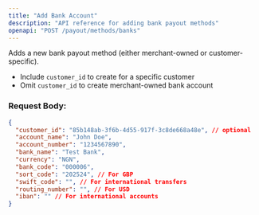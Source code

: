 ```yaml
---
title: "Add Bank Account"
description: "API reference for adding bank payout methods"
openapi: "POST /payout/methods/banks"
---
```


Adds a new bank payout method (either merchant-owned or customer-specific).

- Include `customer_id` to create for a specific customer
- Omit `customer_id` to create merchant-owned bank account

### Request Body:

```json
{
  "customer_id": "85b148ab-3f6b-4d55-917f-3c8de668a48e", // optional
  "account_name": "John Doe",
  "account_number": "1234567890",
  "bank_name": "Test Bank",
  "currency": "NGN",
  "bank_code": "000006",
  "sort_code": "202524", // For GBP
  "swift_code": "", // For international transfers
  "routing_number": "", // For USD
  "iban": "" // For international accounts
}
```

```

```
